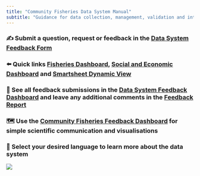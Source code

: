 ```yaml
---
title: "Community Fisheries Data System Manual"
subtitle: "Guidance for data collection, management, validation and interpretation"
---
```


### ✍️ Submit a question, request or feedback in the [Data System Feedback Form](https://app.smartsheet.com/b/form/3464c4c77c1547a49fda7e9062f363f3)

### ⬅️ Quick links [Fisheries Dashboard](https://blueventures.shinyapps.io/fisheries-dashboard/), [Social and Economic Dashboard](https://blueventures.shinyapps.io/social-economic-dashboard/) and [Smartsheet Dynamic View](https://dynamicview.smartsheet.com/)

### 📒 See all feedback submissions in the [Data System Feedback Dashboard](https://app.smartsheet.com/b/publish?EQBCT=0fe9f8be74244891850592ecf79175af) and leave any additional comments in the [Feedback Report](https://app.smartsheet.com/dynamicview/views/c171d791-fdce-4176-b5d2-65074bc58933)

### 🗺️ Use the [Community Fisheries Feedback Dashboard](https://blueventures.shinyapps.io/community-feedback/) for simple scientific communication and visualisations

### **🐠 Select your desired language to learn more about the data system**

![](images/BV_wide_photo.jpg)
